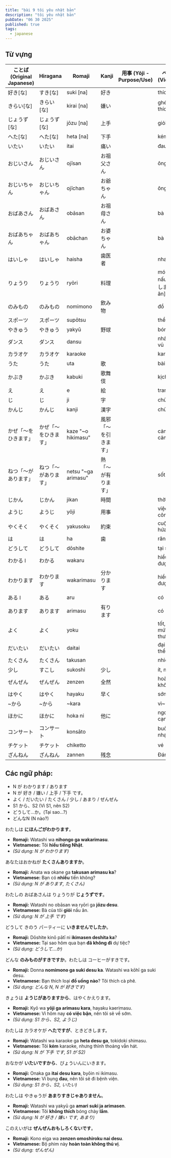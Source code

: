 ---
title: "bài 9 tôi yêu nhật bản"
description: "tôi yêu nhật bản"
pubDate: "06 30 2025"
published: true
tags:
  - japanese
---
## Từ vựng

| ことば (Original Japanese) | Hiragana             | Romaji              | Kanji                | 用事 (Yōji - Purpose/Use) | ベトナムご (Vietnamese)                  |
| -------------------------- | -------------------- | ------------------- | -------------------- | ------------------------- | ---------------------------------------- |
| 好き[な]                   | すき[な]             | suki [na]           | 好き                 |                           | thích                                    |
| きらい[な]                 | きらい[な]           | kirai [na]          | 嫌い                 |                           | ghét, không thích                        |
| じょうず[な]               | じょうず[な]         | jōzu [na]           | 上手                 |                           | giỏi, khéo                               |
| へた[な]                   | へた[な]             | heta [na]           | 下手                 |                           | kém                                      |
| いたい                     | いたい               | itai                | 痛い                 |                           | đau                                      |
| おじいさん                 | おじいさん           | ojīsan              | お祖父さん           |                           | ông                                      |
| おじいちゃん               | おじいちゃん         | ojīchan             | お爺ちゃん           |                           | ông                                      |
| おばあさん                 | おばあさん           | obāsan              | お祖母さん           |                           | bà                                       |
| おばあちゃん               | おばあちゃん         | obāchan             | お婆ちゃん           |                           | bà                                       |
| はいしゃ                   | はいしゃ             | haisha              | 歯医者               |                           | nha sĩ                                   |
| りょうり                   | りょうり             | ryōri               | 料理                 |                           | món ăn, việc nấu ăn [〜をします: nấu ăn] |
| のみもの                   | のみもの             | nomimono            | 飲み物               |                           | đồ uống                                  |
| スポーツ                   | スポーツ             | supōtsu             |                      |                           | thể thao                                 |
| やきゅう                   | やきゅう             | yakyū               | 野球                 |                           | bóng chày                                |
| ダンス                     | ダンス               | dansu               |                      |                           | nhảy, khiêu vũ                           |
| カラオケ                   | カラオケ             | karaoke             |                      |                           | karaoke                                  |
| うた                       | うた                 | uta                 | 歌                   |                           | bài hát                                  |
| かぶき                     | かぶき               | kabuki              | 歌舞伎               |                           | kịch kabuki                              |
| え                         | え                   | e                   | 絵                   |                           | tranh, hội họa                           |
| じ                         | じ                   | ji                  | 字                   |                           | chữ                                      |
| かんじ                     | かんじ               | kanji               | 漢字                 |                           | chữ Hán                                  |
| かぜ「〜をひきます」       | かぜ「〜をひきます」 | kaze "~o hikimasu"  | 風邪「〜を引きます」 |                           | cảm, cúm [bị cảm]                        |
| ねつ「〜があります」       | ねつ「〜があります」 | netsu "~ga arimasu" | 熱「〜が有ります」   |                           | sốt [bị sốt]                             |
| じかん                     | じかん               | jikan               | 時間                 |                           | thời gian                                |
| ようじ                     | ようじ     | yōji       | 用事       |                           | việc bận, công chuyện        |
| やくそく                   | やくそく   | yakusoku   | 約束       |                           | cuộc hẹn, lời hứa            |
| は                         | は         | ha         | 歯         |                           | răng                         |
| どうして                   | どうして   | dōshite    |            |                           | tại sao                      |
| わかる I                   | わかる     | wakaru     |            |                           | hiểu, nắm được               |
| わかります                 | わかります | wakarimasu | 分かります |                           | hiểu, nắm được               |
| ある I                     | ある       | aru        |            |                           | có (sở hữu)                  |
| あります                   | あります   | arimasu    | 有ります   |                           | có (sở hữu)                  |
| よく                       | よく       | yoku       |            |                           | tốt, rõ (chỉ mức độ), thường |
| だいたい                   | だいたい   | daitai     |            |                           | đại khái, đại thể            |
| たくさん                   | たくさん   | takusan    |            |                           | nhiều                        |
| 少し                       | すこし     | sukoshi    | 少し       |                           | ít, một ít                   |
| ぜんぜん                   | ぜんぜん   | zenzen     | 全然       |                           | hoàn toàn ~ không            |
| はやく                     | はやく     | hayaku     | 早く       |                           | sớm, nhanh                   |
| ~から                      | ~から      | ~kara      |            |                           | vì~                          |
| ほかに                     | ほかに     | hoka ni    | 他に       |                           | ngoài ra, bên cạnh đó        |
| コンサート                 | コンサート | konsāto    |            |                           | buổi hòa nhạc                |
| チケット                   | チケット   | chiketto   |            |                           | vé                           |
| ざんねん                   | ざんねん   | zannen     | 残念       |                           | Đáng tiếc                    |

## **Các ngữ pháp:**

- N が わかります / あります
- N が 好き / 嫌い / 上手 / 下手 です。
- よく / だいたい / たくさん / 少し / あまり / ぜんぜん
- S1 から、S2 (Vì S1, nên S2)
- どうして…か。(Tại sao...?)
- どんなN (N nào?)

わたしは **にほんごがわかります**。

- **Romaji:** Watashi wa **nihongo ga wakarimasu**.
- **Vietnamese:** Tôi **hiểu tiếng Nhật**.
- *(Sử dụng: N が わかります)*

あなたはおかねが **たくさんありますか**。

- **Romaji:** Anata wa okane ga **takusan arimasu ka**?
- **Vietnamese:** Bạn có **nhiều** tiền không?
- *(Sử dụng: N が あります, たくさん)*

わたしの おばあさんは りょうりが **じょうずです**。

- **Romaji:** Watashi no obāsan wa ryōri ga **jōzu desu**.
- **Vietnamese:** Bà của tôi **giỏi** nấu ăn.
- *(Sử dụng: N が 上手 です)*

どうして きのう パーティーに **いきませんでしたか**。

- **Romaji:** Dōshite kinō pātī ni **ikimasen deshita ka**?
- **Vietnamese:** Tại sao hôm qua bạn **đã không đi** dự tiệc?
- *(Sử dụng: どうして...か)*

どんな **のみものがすきですか**。わたしは コーヒーがすきです。

- **Romaji:** Donna **nomimono ga suki desu ka**. Watashi wa kōhī ga suki desu.
- **Vietnamese:** Bạn thích loại **đồ uống nào**? Tôi thích cà phê.
- *(Sử dụng: どんな N, N が 好きです)*

きょうは **ようじがありますから**、はやくかえります。

- **Romaji:** Kyō wa **yōji ga arimasu kara**, hayaku kaerimasu.
- **Vietnamese:** Vì hôm nay **có việc bận**, nên tôi sẽ về sớm.
- *(Sử dụng: S1 から、S2, ようじ)*

わたしは カラオケが **へたですが**、ときどきします。

- **Romaji:** Watashi wa karaoke ga **heta desu ga**, tokidoki shimasu.
- **Vietnamese:** Tôi **kém** karaoke, nhưng thỉnh thoảng vẫn hát.
- *(Sử dụng: N が 下手 です, S1 が S2)*

おなかが **いたいですから**、びょういんにいきます。

- **Romaji:** Onaka ga **itai desu kara**, byōin ni ikimasu.
- **Vietnamese:** Vì bụng **đau**, nên tôi sẽ đi bệnh viện.
- *(Sử dụng: S1 から、S2, いたい)*

わたしは やきゅうが **あまりすきじゃありません**。

- **Romaji:** Watashi wa yakyū ga **amari suki ja arimasen**.
- **Vietnamese:** Tôi **không thích** bóng chày **lắm**.
- *(Sử dụng: N が 好き / 嫌い です, あまり)*

このえいがは **ぜんぜんおもしろくないです**。

- **Romaji:** Kono eiga wa **zenzen omoshiroku nai desu**.
- **Vietnamese:** Bộ phim này **hoàn toàn không thú vị**.
- *(Sử dụng: ぜんぜん)*

